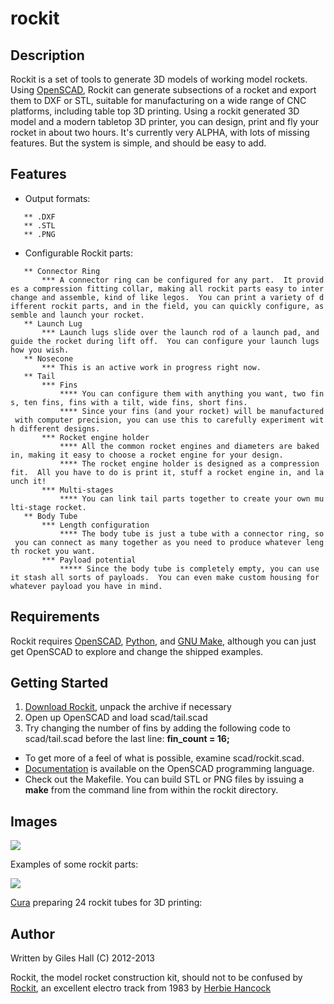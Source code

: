=rockit=

==Description==

Rockit is a set of tools to generate 3D models of working model rockets.  Using [http://www.openscad.org/ OpenSCAD], Rockit can generate subsections of a rocket and export them to DXF or STL, suitable for manufacturing on a wide range of CNC platforms, including table top 3D printing.  Using a rockit generated 3D model and a modern tabletop 3D printer, you can design, print and fly your rocket in about two hours.  It's currently very ALPHA, with lots of missing features.  But the system is simple, and should be easy to add.

==Features==
* Output formats:
    ** .DXF
    ** .STL
    ** .PNG
* Configurable Rockit parts:
    ** Connector Ring
        *** A connector ring can be configured for any part.  It provides a compression fitting collar, making all rockit parts easy to interchange and assemble, kind of like legos.  You can print a variety of different rockit parts, and in the field, you can quickly configure, assemble and launch your rocket.
    ** Launch Lug 
        *** Launch lugs slide over the launch rod of a launch pad, and guide the rocket during lift off.  You can configure your launch lugs how you wish.
    ** Nosecone
        *** This is an active work in progress right now.
    ** Tail
        *** Fins
            **** You can configure them with anything you want, two fins, ten fins, fins with a tilt, wide fins, short fins.
            **** Since your fins (and your rocket) will be manufactured with computer precision, you can use this to carefully experiment with different designs. 
        *** Rocket engine holder
            **** All the common rocket engines and diameters are baked in, making it easy to choose a rocket engine for your design.
            **** The rocket engine holder is designed as a compression fit.  All you have to do is print it, stuff a rocket engine in, and launch it!
        *** Multi-stages
            **** You can link tail parts together to create your own multi-stage rocket.
    ** Body Tube
        *** Length configuration
            **** The body tube is just a tube with a connector ring, so you can connect as many together as you need to produce whatever length rocket you want.
        *** Payload potential
            ***** Since the body tube is completely empty, you can use it stash all sorts of payloads.  You can even make custom housing for whatever payload you have in mind.

==Requirements==

Rockit requires [http://www.openscad.org/downloads.html OpenSCAD], [http://www.python.org/download/ Python], and [http://www.gnu.org/software/make/ GNU Make], although you can just get OpenSCAD to explore and change the shipped examples.

==Getting Started==

# [https://github.com/vishnubob/rockit/archive/master.zip Download Rockit], unpack the archive if necessary
# Open up OpenSCAD and load scad/tail.scad
# Try changing the number of fins by adding the following code to scad/tail.scad before the last line: '''fin_count = 16;'''

* To get more of a feel of what is possible, examine scad/rockit.scad.
* [http://en.wikibooks.org/wiki/OpenSCAD_User_Manual/The_OpenSCAD_Language Documentation] is available on the OpenSCAD programming language.
* Check out the Makefile.  You can build STL or PNG files by issuing a '''make''' from the command line from within the rockit directory.

==Images==
<img src="https://raw.github.com/vishnubob/rockit/master/images/rocket_parts.png" />
<p />
Examples of some rockit parts:
<p />
<img src="https://raw.github.com/vishnubob/rockit/master/images/rocket_tube_cura.png" />
<p />
[https://github.com/daid/Cura Cura] preparing 24 rockit tubes for 3D printing:

==Author==
Written by Giles Hall (C) 2012-2013

Rockit, the model rocket construction kit, should not to be confused by [http://en.wikipedia.org/wiki/Rockit Rockit], an excellent electro track from 1983 by [http://en.wikipedia.org/wiki/Herbie_Hancock Herbie Hancock]

